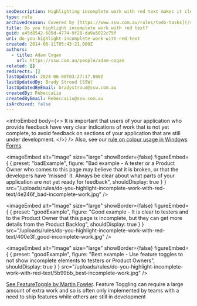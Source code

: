 ```yaml
---
seoDescription: Highlighting incomplete work with red text makes it clear to testers and Product Owners which parts of your application are not yet ready for feedback.
type: rule
archivedreason: Covered by [https://www.ssw.com.au/rules/todo-tasks](/rules/todo-tasks)
title: Do you highlight incomplete work with red text?
guid: a45d8542-685d-4774-9f28-da9a5022c75f
uri: do-you-highlight-incomplete-work-with-red-text
created: 2014-06-11T05:43:21.000Z
authors:
  - title: Adam Cogan
    url: https://ssw.com.au/people/adam-cogan
related: []
redirects: []
lastUpdated: 2024-06-08T03:27:17.000Z
lastUpdatedBy: Brady Stroud [SSW]
lastUpdatedByEmail: bradystroud@ssw.com.au
createdBy: RebeccaLiu
createdByEmail: RebeccaLiu@ssw.com.au
isArchived: false
---
```


<introEmbed
  body={<>
It is important that users of your application who provide feedback have very clear indications of work that is not yet complete, to avoid feedback on sections of your application that are still under development.
  </>}
/>
Also, see our [rule on colour usage in Windows Forms](https://www.ssw.com.au/ssw/Standards/rules/rulestobetterwindowsforms.aspx#RedYellowDesigner).

<imageEmbed
  alt="Image"
  size="large"
  showBorder={false}
  figureEmbed={ {
    preset: "badExample",
    figure: "Bad example - A tester or a Product Owner who comes to this page may believe that it is broken, or that the developers have 'missed' it. Always be clear about what parts of your application are not yet ready for feedback",
    shouldDisplay: true
  } }
  src="/uploads/rules/do-you-highlight-incomplete-work-with-red-text/4e246f_bad-incomplete-work.jpg"
/>


<imageEmbed
  alt="Image"
  size="large"
  showBorder={false}
  figureEmbed={ {
    preset: "goodExample",
    figure: "Good example - It is clear to testers and to the Product Owner that this page is incomplete, but they can get more details from the Product Backlog",
    shouldDisplay: true
  } }
  src="/uploads/rules/do-you-highlight-incomplete-work-with-red-text/400e3f_good-incomplete-work.jpg"
/>


<imageEmbed
  alt="Image"
  size="large"
  showBorder={false}
  figureEmbed={ {
    preset: "goodExample",
    figure: "Best example - Use feature toggles to not show incomplete elements to testers or Product Owners",
    shouldDisplay: true
  } }
  src="/uploads/rules/do-you-highlight-incomplete-work-with-red-text/5b99bb_best-incomplete-work.jpg"
/>


[See FeatureToggle by Martin Fowler](https://martinfowler.com/articles/feature-toggles.html). Feature Toggling can require a large amount of extra work and so is often only implemented by teams with a need to ship features while others are still in development
